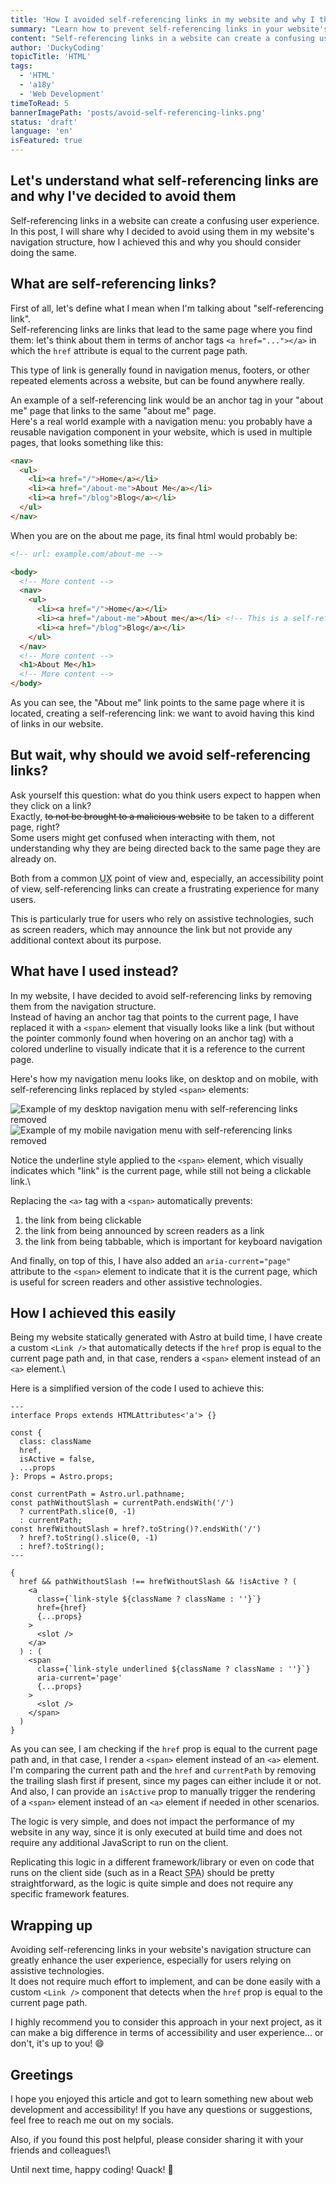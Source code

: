 ```yaml
---
title: 'How I avoided self-referencing links in my website and why I think you should too'
summary: "Learn how to prevent self-referencing links in your website's navigation structure, enhancing user experience, accessibility and SEO."
content: "Self-referencing links in a website can create a confusing user experience. In this post, I will share how I avoided self-referencing links in my website's navigation structure and why you should consider doing the same."
author: 'DuckyCoding'
topicTitle: 'HTML'
tags:
  - 'HTML'
  - 'a18y'
  - 'Web Development'
timeToRead: 5
bannerImagePath: 'posts/avoid-self-referencing-links.png'
status: 'draft'
language: 'en'
isFeatured: true
---
```


## Let's understand what self-referencing links are and why I've decided to avoid them

Self-referencing links in a website can create a confusing user experience.\
In this post, I will share why I decided to avoid using them in my website's navigation structure, how I achieved this and why you should consider doing the same.

## What are self-referencing links?

First of all, let's define what I mean when I'm talking about "self-referencing link".\
Self-referencing links are links that lead to the same page where you find them: let's think about them in terms of anchor tags `<a href="..."></a>` in which the `href` attribute is equal to the current page path.

This type of link is generally found in navigation menus, footers, or other repeated elements across a website, but can be found anywhere really.

An example of a self-referencing link would be an anchor tag in your "about me" page that links to the same "about me" page.\
Here's a real world example with a navigation menu: you probably have a reusable navigation component in your website, which is used in multiple pages, that looks something like this:
```html
<nav>
  <ul>
    <li><a href="/">Home</a></li>
    <li><a href="/about-me">About Me</a></li>
    <li><a href="/blog">Blog</a></li>
  </ul>
</nav>
```

When you are on the about me page, its final html would probably be:
```html
<!-- url: example.com/about-me -->

<body>
  <!-- More content -->
  <nav>
    <ul>
      <li><a href="/">Home</a></li>
      <li><a href="/about-me">About me</a></li> <!-- This is a self-referencing link -->
      <li><a href="/blog">Blog</a></li>
    </ul>
  </nav>
  <!-- More content -->
  <h1>About Me</h1>
  <!-- More content -->
</body>
```
As you can see, the "About me" link points to the same page where it is located, creating a self-referencing link: we want to avoid having this kind of links in our website.

## But wait, why should we avoid self-referencing links?
Ask yourself this question: what do you think users expect to happen when they click on a link?\
Exactly, ~~to not be brought to a malicious website~~ to be taken to a different page, right?\
Some users might get confused when interacting with them, not understanding why they are being directed back to the same page they are already on.

Both from a common <abbr title="user experience">UX</abbr> point of view and, especially, an accessibility point of view, self-referencing links can create a frustrating experience for many users.

This is particularly true for users who rely on assistive technologies, such as screen readers, which may announce the link but not provide any additional context about its purpose.

## What have I used instead?

In my website, I have decided to avoid self-referencing links by removing them from the navigation structure.\
Instead of having an anchor tag that points to the current page, I have replaced it with a `<span>` element that visually looks like a link (but without the pointer commonly found when hovering on an anchor tag) with a colored underline to visually indicate that it is a reference to the current page.

Here's how my navigation menu looks like, on desktop and on mobile, with self-referencing links replaced by styled `<span>` elements:

<div class="my-2 overflow-x-scroll">
  <Image src={desktopNavbar} alt="Example of my desktop navigation menu with self-referencing links removed" class='h-[70px] w-auto max-w-none'/>
</div>
<Image class='mx-auto max-h-[45vh] w-auto' src={mobileNavbar} alt="Example of my mobile navigation menu with self-referencing links removed" />

Notice the underline style applied to the `<span>` element, which visually indicates which "link" is the current page, while still not being a clickable link.\

Replacing the `<a>` tag with a `<span>` automatically prevents:
1. the link from being clickable
2. the link from being announced by screen readers as a link
3. the link from being tabbable, which is important for keyboard navigation

And finally, on top of this, I have also added an `aria-current="page"` attribute to the `<span>` element to indicate that it is the current page, which is useful for screen readers and other assistive technologies.

## How I achieved this easily

Being my website statically generated with Astro at build time, I have create a custom `<Link />` that automatically detects if the `href` prop is equal to the current page path and, in that case, renders a `<span>` element instead of an `<a>` element.\

Here is a simplified version of the code I used to achieve this:

```astro
---
interface Props extends HTMLAttributes<'a'> {}

const {
  class: className
  href,
  isActive = false,
  ...props
}: Props = Astro.props;

const currentPath = Astro.url.pathname;
const pathWithoutSlash = currentPath.endsWith('/')
  ? currentPath.slice(0, -1)
  : currentPath;
const hrefWithoutSlash = href?.toString()?.endsWith('/')
  ? href?.toString().slice(0, -1)
  : href?.toString();
---

{
  href && pathWithoutSlash !== hrefWithoutSlash && !isActive ? (
    <a
      class={`link-style ${className ? className : ''}`}
      href={href}
      {...props}
    >
      <slot />
    </a>
  ) : (
    <span
      class={`link-style underlined ${className ? className : ''}`}
      aria-current='page'
      {...props}
    >
      <slot />
    </span>
  )
}
```

As you can see, I am checking if the `href` prop is equal to the current page path and, in that case, I render a `<span>` element instead of an `<a>` element.\
I'm comparing the current path and the `href` and `currentPath` by removing the trailing slash first if present, since my pages can either include it or not.\
And also, I can provide an `isActive` prop to manually trigger the rendering of a `<span>` element instead of an `<a>` element if needed in other scenarios.

The logic is very simple, and does not impact the performance of my website in any way, since it is only executed at build time and does not require any additional JavaScript to run on the client.

Replicating this logic in a different framework/library or even on code that runs on the client side (such as in a React <abbr title="single page application">SPA</abbr>) should be pretty straightforward, as the logic is quite simple and does not require any specific framework features.

## Wrapping up

Avoiding self-referencing links in your website's navigation structure can greatly enhance the user experience, especially for users relying on assistive technologies.\
It does not require much effort to implement, and can be done easily with a custom `<Link />` component that detects when the `href` prop is equal to the current page path.

I highly recommend you to consider this approach in your next project, as it can make a big difference in terms of accessibility and user experience... or don't, it's up to you! 😄

## Greetings
I hope you enjoyed this article and got to learn something new about web development and accessibility! If you have any questions or suggestions, feel free to reach me out on my socials.

Also, if you found this post helpful, please consider sharing it with your friends and colleagues!\

Until next time, happy coding! Quack! 🦆